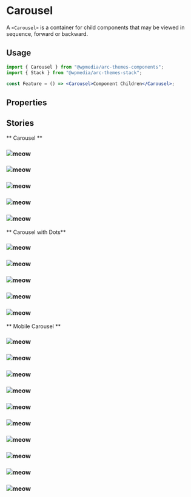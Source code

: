 

<Meta title="Components/Carousel" component={Carousel} />

# Carousel

A `<Carousel>` is a container for child components that may be viewed in sequence,
forward or backward.

## Usage

```jsx
import { Carousel } from "@wpmedia/arc-themes-components";
import { Stack } from "@wpmedia/arc-themes-stack";

const Feature = () => <Carousel>Component Children</Carousel>;
```

## Properties

<ArgsTable of={Carousel} />

## Stories

** Carousel **

<Canvas>
	<Story name="Carousel">
		<div
			style={{
				marginLeft: "auto",
				marginRight: "auto",
				maxWidth: "90rem",
			}}
		>
			<Carousel>
				<div>
					<h3>
						<img
							style={{ padding: "0 0.25rem" }}
							src="https://loremflickr.com/400/300"
							alt="meow"
						/>
					</h3>
				</div>
				<div>
					<h3>
						<img
							style={{ padding: "0 0.25rem" }}
							src="https://baconmockup.com/400/300"
							alt="meow"
						/>
					</h3>
				</div>
				<div>
					<h3>
						<img
							style={{ padding: "0 0.25rem" }}
							src="https://www.placecage.com/400/300"
							alt="meow"
						/>
					</h3>
				</div>
				<div>
					<h3>
						<img
							style={{ padding: "0 0.25rem" }}
							src="http://placeimg.com/400/300/any"
							alt="meow"
						/>
					</h3>
				</div>
				<div>
					<h3>
						<img
							style={{ padding: "0 0.25rem" }}
							src="https://loremflickr.com/400/300"
							alt="meow"
						/>
					</h3>
				</div>
			</Carousel>
		</div>
	</Story>
</Canvas>

** Carousel with Dots**

<Canvas>
	<Story name="Carousel with Dots">
		<div
			style={{
				marginLeft: "auto",
				marginRight: "auto",
				maxWidth: "90rem",
			}}
		>
			<Carousel dots sliderClassName="corn">
				<div>
					<h3>
						<img
							style={{ padding: "0 0.25rem" }}
							src="https://loremflickr.com/400/300"
							alt="meow"
						/>
					</h3>
				</div>
				<div>
					<h3>
						<img
							style={{ padding: "0 0.25rem" }}
							src="https://baconmockup.com/400/300"
							alt="meow"
						/>
					</h3>
				</div>
				<div>
					<h3>
						<img
							style={{ padding: "0 0.25rem" }}
							src="https://www.placecage.com/400/300"
							alt="meow"
						/>
					</h3>
				</div>
				<div>
					<h3>
						<img
							style={{ padding: "0 0.25rem" }}
							src="http://placeimg.com/400/300/any"
							alt="meow"
						/>
					</h3>
				</div>
				<div>
					<h3>
						<img
							style={{ padding: "0 0.25rem" }}
							src="https://loremflickr.com/400/300"
							alt="meow"
						/>
					</h3>
				</div>
			</Carousel>
		</div>
	</Story>
</Canvas>

** Mobile Carousel **

<Canvas>
	<Story name="Mobile Carousel">
		<div
			style={{
				marginLeft: "10%",
				maxWidth: "38rem",
			}}
		>
			<Carousel>
				<div>
					<h3>
						<img
							style={{ padding: "0 0.25rem" }}
							src="http://placekitten.com/g/400/300"
							alt="meow"
						/>
					</h3>
				</div>
				<div>
					<h3>
						<img
							style={{ padding: "0 0.25rem" }}
							src="http://placekitten.com/g/400/300"
							alt="meow"
						/>
					</h3>
				</div>
				<div>
					<h3>
						<img
							style={{ padding: "0 0.25rem" }}
							src="http://placekitten.com/g/400/300"
							alt="meow"
						/>
					</h3>
				</div>
				<div>
					<h3>
						<img
							style={{ padding: "0 0.25rem" }}
							src="http://placekitten.com/g/400/300"
							alt="meow"
						/>
					</h3>
				</div>
				<div>
					<h3>
						<img
							style={{ padding: "0 0.25rem" }}
							src="http://placekitten.com/g/400/300"
							alt="meow"
						/>
					</h3>
				</div>
				<div>
					<h3>
						<img
							style={{ padding: "0 0.25rem" }}
							src="http://placekitten.com/g/400/300"
							alt="meow"
						/>
					</h3>
				</div>
				<div>
					<h3>
						<img
							style={{ padding: "0 0.25rem" }}
							src="http://placekitten.com/g/400/300"
							alt="meow"
						/>
					</h3>
				</div>
				<div>
					<h3>
						<img
							style={{ padding: "0 0.25rem" }}
							src="http://placekitten.com/g/400/300"
							alt="meow"
						/>
					</h3>
				</div>
				<div>
					<h3>
						<img
							style={{ padding: "0 0.25rem" }}
							src="http://placekitten.com/g/400/300"
							alt="meow"
						/>
					</h3>
				</div>
				<div>
					<h3>
						<img
							style={{ padding: "0 0.25rem" }}
							src="http://placekitten.com/g/400/300"
							alt="meow"
						/>
					</h3>
				</div>
			</Carousel>
		</div>
	</Story>
</Canvas>
